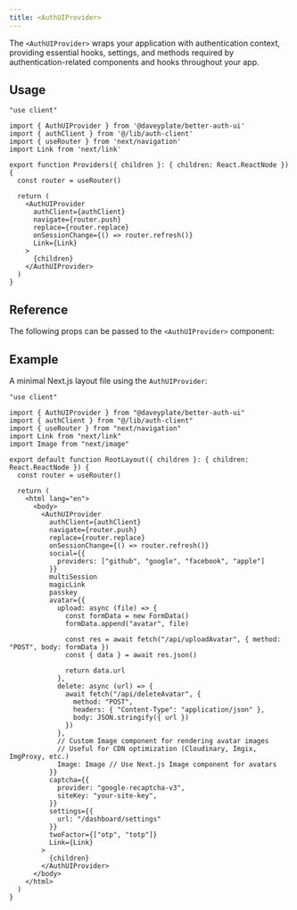 ```yaml
---
title: <AuthUIProvider>
---
```


The `<AuthUIProvider>` wraps your application with authentication context, providing essential hooks, settings, and methods required by authentication-related components and hooks throughout your app.

## Usage

```tsx title="providers.tsx"
"use client"

import { AuthUIProvider } from '@daveyplate/better-auth-ui'
import { authClient } from '@/lib/auth-client'
import { useRouter } from 'next/navigation'
import Link from 'next/link'

export function Providers({ children }: { children: React.ReactNode }) {
  const router = useRouter()

  return (
    <AuthUIProvider
      authClient={authClient}
      navigate={router.push}
      replace={router.replace}
      onSessionChange={() => router.refresh()}
      Link={Link}
    >
      {children}
    </AuthUIProvider>
  )
}
```

## Reference

The following props can be passed to the `<AuthUIProvider>` component:

<AutoTypeTable path="../src/lib/auth-ui-provider.tsx" name="AuthUIProviderProps" />

## Example

A minimal Next.js layout file using the `AuthUIProvider`:

```tsx
"use client"

import { AuthUIProvider } from "@daveyplate/better-auth-ui"
import { authClient } from "@/lib/auth-client"
import { useRouter } from "next/navigation"
import Link from "next/link"
import Image from "next/image"

export default function RootLayout({ children }: { children: React.ReactNode }) {
  const router = useRouter()

  return (
    <html lang="en">
      <body>
        <AuthUIProvider
          authClient={authClient}
          navigate={router.push}
          replace={router.replace}
          onSessionChange={() => router.refresh()}
          social={{
            providers: ["github", "google", "facebook", "apple"]
          }}
          multiSession
          magicLink
          passkey
          avatar={{
            upload: async (file) => {
              const formData = new FormData()
              formData.append("avatar", file)

              const res = await fetch("/api/uploadAvatar", { method: "POST", body: formData })
              const { data } = await res.json()

              return data.url
            },
            delete: async (url) => {
              await fetch("/api/deleteAvatar", {
                method: "POST",
                headers: { "Content-Type": "application/json" },
                body: JSON.stringify({ url })
              })
            },
            // Custom Image component for rendering avatar images
            // Useful for CDN optimization (Cloudinary, Imgix, ImgProxy, etc.)
            Image: Image // Use Next.js Image component for avatars
          }}
          captcha={{
            provider: "google-recaptcha-v3",
            siteKey: "your-site-key",
          }}
          settings={{
            url: "/dashboard/settings"
          }}
          twoFactor={["otp", "totp"]}
          Link={Link}
        >
          {children}
        </AuthUIProvider>
      </body>
    </html>
  )
}
```